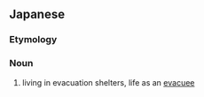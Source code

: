 ==Japanese==
{{ja-kanjitab|ひ|なん|せい|かつ|yomi=o}}

===Etymology===
{{compound|避難|生活|lang=ja|t1=evacuation|t2=living|sort=ひなんせいかつ}}

===Noun===
{{ja-noun|ひなんせいかつ}}

# living in evacuation shelters, life as an [[evacuee]]